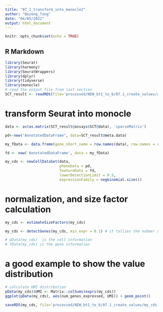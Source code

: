 ```yaml
---
title: "07_1_transform_into_monocle2"
author: "Bozeng_Tang"
date: "04/05/2022"
output: html_document
---
```


```r
knitr::opts_chunk$set(echo = TRUE)
```

## R Markdown

```r
library(Seurat)
library(harmony)
library(SeuratWrappers)
library(dplyr)
library(tidyverse)
library(monocle)
# read the output file from last section
SCT_result <- readRDS(file='processed/NEW_bt1_to_6/07.1_create_values/added_metafeatures')


```

# transform Seurat into monocle

```r
data <- as(as.matrix(SCT_result@assays$SCT@data), 'sparseMatrix')

pd<-new("AnnotatedDataFrame", data=SCT_result@meta.data)

my_fData <- data.frame(gene_short_name = row.names(data), row.names = row.names(data))

fd <- new('AnnotatedDataFrame', data = my_fData)

my_cds <- newCellDataSet(data,
                         phenoData = pd,
                         featureData = fd,
                         lowerDetectionLimit = 0.5,
                         expressionFamily = negbinomial.size())
```

# normalization, and size factor calculation
```r
my_cds <- estimateSizeFactors(my_cds)

my_cds <- detectGenes(my_cds, min_expr = 0.1) # it tallies the nubmer of cells expressing a gene

# pData(my_cds)  is the cell information
# fData(my_cds) is the gene information

```

# a good example to show the value distribution
```r

# calculate UMI distribution
pData(my_cds)$UMI <- Matrix::colSums(exprs(my_cds))
ggplot(pData(my_cds), aes(num_genes_expressed, UMI)) + geom_point() 

saveRDS(my_cds, file='processed/NEW_bt1_to_6/07.1_create_values/my_cds')
```

